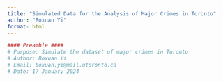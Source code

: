 ```yaml
---
title: "Simulated Data for the Analysis of Major Crimes in Toronto"
author: "Boxuan Yi"
format: html
---
```


```r
#### Preamble ####
# Purpose: Simulate the dataset of major crimes in Toronto
# Author: Boxuan Yi
# Email: boxuan.yi@mail.utoronto.ca
# Date: 17 January 2024
```

